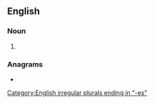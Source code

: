 ==English==

===Noun===
{{head|en|noun form}}

# {{plural of|bionecrosis|lang=en}}

===Anagrams===
* {{anagrams|en|a=bceeinoorss|necrobioses}}

[[Category:English irregular plurals ending in "-es"]]